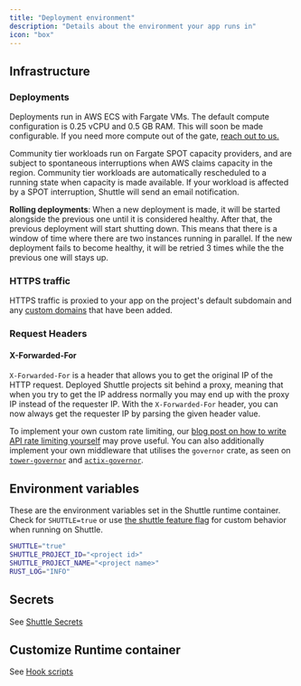 ```yaml
---
title: "Deployment environment"
description: "Details about the environment your app runs in"
icon: "box"
---
```


## Infrastructure

### Deployments

Deployments run in AWS ECS with Fargate VMs.
The default compute configuration is 0.25 vCPU and 0.5 GB RAM.
This will soon be made configurable.
If you need more compute out of the gate, [reach out to us.](https://www.shuttle.dev/contact)

<Warning>
Community tier workloads run on Fargate SPOT capacity providers, and are
subject to spontaneous interruptions when AWS claims capacity in the region.
Community tier workloads are automatically rescheduled to a running state when
capacity is made available. If your workload is affected by a SPOT
interruption, Shuttle will send an email notification.
</Warning>

**Rolling deployments**:
When a new deployment is made, it will be started alongside the previous one until it is considered healthy.
After that, the previous deployment will start shutting down.
This means that there is a window of time where there are two instances running in parallel.
If the new deployment fails to become healthy, it will be retried 3 times while the the previous one will stays up.

### HTTPS traffic

HTTPS traffic is proxied to your app on the project's default subdomain and any [custom domains]() that have been added.

### Request Headers

#### X-Forwarded-For
`X-Forwarded-For` is a header that allows you to get the original IP of the HTTP request. Deployed Shuttle projects sit behind a proxy, meaning that when you try to get the IP address normally you may end up with the proxy IP instead of the requester IP. With the `X-Forwarded-For` header, you can now always get the requester IP by parsing the given header value.

To implement your own custom rate limiting, our [blog post on how to write API rate limiting yourself](https://www.shuttle.dev/blog/2024/02/22/api-rate-limiting-rust) may prove useful. You can also additionally implement your own middleware that utilises the `governor` crate, as seen on [`tower-governor`](https://docs.rs/tower_governor/latest/tower_governor/) and [`actix-governor`](https://docs.rs/actix-governor/latest/actix_governor/).

## Environment variables

These are the environment variables set in the Shuttle runtime container.
Check for `SHUTTLE=true` or use [the shuttle feature flag](./project-configuration#cargo-feature-flags) for custom behavior when running on Shuttle.

```bash
SHUTTLE="true"
SHUTTLE_PROJECT_ID="<project id>"
SHUTTLE_PROJECT_NAME="<project name>"
RUST_LOG="INFO"
```

## Secrets

See [Shuttle Secrets](/resources/shuttle-secrets)

## Customize Runtime container

See [Hook scripts](/docs/builds#experimental-hook-scripts)
